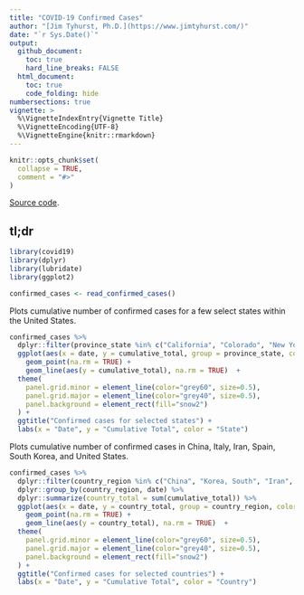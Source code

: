 ```yaml
---
title: "COVID-19 Confirmed Cases"
author: "[Jim Tyhurst, Ph.D.](https://www.jimtyhurst.com/)"
date: "`r Sys.Date()`"
output:
  github_document:
    toc: true
    hard_line_breaks: FALSE
  html_document:
    toc: true
    code_folding: hide
numbersections: true
vignette: >
  %\VignetteIndexEntry{Vignette Title}
  %\VignetteEncoding{UTF-8}
  %\VignetteEngine{knitr::rmarkdown}
---
```


```r
knitr::opts_chunk$set(
  collapse = TRUE,
  comment = "#>"
)
```

[Source code](./covid19_confirmed_cases.Rmd).

## tl;dr

```r
library(covid19)
library(dplyr)
library(lubridate)
library(ggplot2)

confirmed_cases <- read_confirmed_cases()
```

Plots cumulative number of confirmed cases for a few select states within the United States.

```r
confirmed_cases %>%
  dplyr::filter(province_state %in% c("California", "Colorado", "New York", "Oregon", "Washington")) %>% 
  ggplot(aes(x = date, y = cumulative_total, group = province_state, color = province_state)) +
    geom_point(na.rm = TRUE) +
    geom_line(aes(y = cumulative_total), na.rm = TRUE)  + 
  theme(
    panel.grid.minor = element_line(color="grey60", size=0.5),
    panel.grid.major = element_line(color="grey40", size=0.5),
    panel.background = element_rect(fill="snow2")
  ) +
  ggtitle("Confirmed cases for selected states") +
  labs(x = "Date", y = "Cumulative Total", color = "State")
```

Plots cumulative number of confirmed cases in China, Italy, Iran, Spain, South Korea, and United States.

```r
confirmed_cases %>%
  dplyr::filter(country_region %in% c("China", "Korea, South", "Iran", "Italy", "Spain", "US")) %>% 
  dplyr::group_by(country_region, date) %>% 
  dplyr::summarize(country_total = sum(cumulative_total)) %>% 
  ggplot(aes(x = date, y = country_total, group = country_region, color = country_region)) +
    geom_point(na.rm = TRUE) +
    geom_line(aes(y = country_total), na.rm = TRUE)  + 
  theme(
    panel.grid.minor = element_line(color="grey60", size=0.5),
    panel.grid.major = element_line(color="grey40", size=0.5),
    panel.background = element_rect(fill="snow2")
  ) +
  ggtitle("Confirmed cases for selected countries") +
  labs(x = "Date", y = "Cumulative Total", color = "Country")
```
